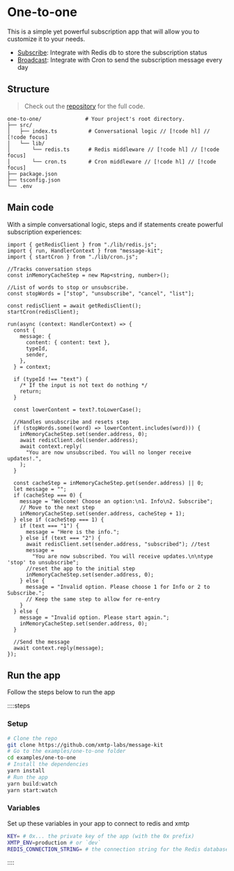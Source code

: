 # One-to-one

This is a simple yet powerful subscription app that will allow you to customize it to your needs.

- [Subscribe](/use-cases/one-to-one/subscribe): Integrate with Redis db to store the subscription status
- [Broadcast](/use-cases/one-to-one/broadcast): Integrate with Cron to send the subscription message every day

## Structure

> Check out the [repository](https://github.com/xmtp-labs/message-kit/tree/main/examples/one-to-one) for the full code.

```
one-to-one/              # Your project's root directory.
├── src/
│   ├── index.ts          # Conversational logic // [!code hl] // [!code focus]
│   └── lib/
│       └── redis.ts      # Redis middleware // [!code hl] // [!code focus]
│       └── cron.ts       # Cron middleware // [!code hl] // [!code focus]
├── package.json
├── tsconfig.json
└── .env
```

## Main code

With a simple conversational logic, steps and if statements create powerful subscription experiences:

```tsx [src/index.ts]
import { getRedisClient } from "./lib/redis.js";
import { run, HandlerContext } from "message-kit";
import { startCron } from "./lib/cron.js";

//Tracks conversation steps
const inMemoryCacheStep = new Map<string, number>();

//List of words to stop or unsubscribe.
const stopWords = ["stop", "unsubscribe", "cancel", "list"];

const redisClient = await getRedisClient();
startCron(redisClient);

run(async (context: HandlerContext) => {
  const {
    message: {
      content: { content: text },
      typeId,
      sender,
    },
  } = context;

  if (typeId !== "text") {
    /* If the input is not text do nothing */
    return;
  }

  const lowerContent = text?.toLowerCase();

  //Handles unsubscribe and resets step
  if (stopWords.some((word) => lowerContent.includes(word))) {
    inMemoryCacheStep.set(sender.address, 0);
    await redisClient.del(sender.address);
    await context.reply(
      "You are now unsubscribed. You will no longer receive updates!.",
    );
  }

  const cacheStep = inMemoryCacheStep.get(sender.address) || 0;
  let message = "";
  if (cacheStep === 0) {
    message = "Welcome! Choose an option:\n1. Info\n2. Subscribe";
    // Move to the next step
    inMemoryCacheStep.set(sender.address, cacheStep + 1);
  } else if (cacheStep === 1) {
    if (text === "1") {
      message = "Here is the info.";
    } else if (text === "2") {
      await redisClient.set(sender.address, "subscribed"); //test
      message =
        "You are now subscribed. You will receive updates.\n\ntype 'stop' to unsubscribe";
      //reset the app to the initial step
      inMemoryCacheStep.set(sender.address, 0);
    } else {
      message = "Invalid option. Please choose 1 for Info or 2 to Subscribe.";
      // Keep the same step to allow for re-entry
    }
  } else {
    message = "Invalid option. Please start again.";
    inMemoryCacheStep.set(sender.address, 0);
  }

  //Send the message
  await context.reply(message);
});
```

## Run the app

Follow the steps below to run the app

::::steps

### Setup

```bash [cmd]
# Clone the repo
git clone https://github.com/xmtp-labs/message-kit
# Go to the examples/one-to-one folder
cd examples/one-to-one
# Install the dependencies
yarn install
# Run the app
yarn build:watch
yarn start:watch
```

### Variables

Set up these variables in your app to connect to redis and xmtp

```bash [.env]
KEY= # 0x... the private key of the app (with the 0x prefix)
XMTP_ENV=production # or `dev`
REDIS_CONNECTION_STRING= # the connection string for the Redis database
```

::::
